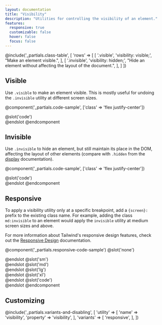 ```yaml
---
layout: documentation
title: "Visibility"
description: "Utilities for controlling the visibility of an element."
features:
  responsive: true
  customizable: false
  hover: false
  focus: false
---
```


@include('_partials.class-table', [
  'rows' => [
    [
      '.visible',
      'visibility: visible;',
      "Make an element visible.",
    ],
    [
      '.invisible',
      'visibility: hidden;',
      "Hide an element without affecting the layout of the document.",
    ],
  ]
])

## Visible

Use `.visible` to make an element visible. This is mostly useful for undoing the `.invisible` utility at different screen sizes.

@component('_partials.code-sample', ['class' => 'flex justify-center'])
<div className="bg-gray-400 w-32 h-12"></div>
<div className="visible bg-gray-600 w-32 h-12"></div>
<div className="bg-gray-400 w-32 h-12"></div>
@slot('code')
<div className="flex justify-center">
  <div className="bg-gray-400"></div>
  <div className="bg-gray-600 visible"></div>
  <div className="bg-gray-400"></div>
</div>
@endslot
@endcomponent

## Invisible

Use `.invisible` to hide an element, but still maintain its place in the DOM, affecting the layout of other elements (compare with `.hidden` from the [display](/docs/display#hidden) documentation).

@component('_partials.code-sample', ['class' => 'flex justify-center'])
<div className="bg-gray-400 w-32 h-12"></div>
<div className="invisible bg-gray-600 w-32 h-12"></div>
<div className="bg-gray-400 w-32 h-12"></div>
@slot('code')
<div className="flex justify-center">
  <div className="bg-gray-400"></div>
  <div className="bg-gray-600 invisible"></div>
  <div className="bg-gray-400"></div>
</div>
@endslot
@endcomponent

## Responsive

To apply a visibility utility only at a specific breakpoint, add a `{screen}:` prefix to the existing class name. For example, adding the class `md:invisible` to an element would apply the `invisible` utility at medium screen sizes and above.

For more information about Tailwind's responsive design features, check out the [Responsive Design](/docs/responsive-design) documentation.

@component('_partials.responsive-code-sample')
@slot('none')
<div className="flex justify-center">
  <div className="bg-gray-400 w-32 h-12"></div>
  <div className="visible bg-gray-600 w-32 h-12"></div>
  <div className="bg-gray-400 w-32 h-12"></div>
</div>
@endslot
@slot('sm')
<div className="flex justify-center">
  <div className="bg-gray-400 w-32 h-12"></div>
  <div className="invisible bg-gray-600 w-32 h-12"></div>
  <div className="bg-gray-400 w-32 h-12"></div>
</div>
@endslot
@slot('md')
<div className="flex justify-center">
  <div className="bg-gray-400 w-32 h-12"></div>
  <div className="visible bg-gray-600 w-32 h-12"></div>
  <div className="bg-gray-400 w-32 h-12"></div>
</div>
@endslot
@slot('lg')
<div className="flex justify-center">
  <div className="bg-gray-400 w-32 h-12"></div>
  <div className="invisible bg-gray-600 w-32 h-12"></div>
  <div className="bg-gray-400 w-32 h-12"></div>
</div>
@endslot
@slot('xl')
<div className="flex justify-center">
  <div className="bg-gray-400 w-32 h-12"></div>
  <div className="visible bg-gray-600 w-32 h-12"></div>
  <div className="bg-gray-400 w-32 h-12"></div>
</div>
@endslot
@slot('code')
<div className="flex justify-center">
  <div className="bg-gray-400"></div>
  <div className="bg-gray-600 none:visible sm:invisible md:visible lg:invisible xl:visible"></div>
  <div className="bg-gray-400"></div>
</div>
@endslot
@endcomponent

## Customizing

@include('_partials.variants-and-disabling', [
    'utility' => [
        'name' => 'visibility',
        'property' => 'visibility',
    ],
    'variants' => [
        'responsive',
    ],
])
